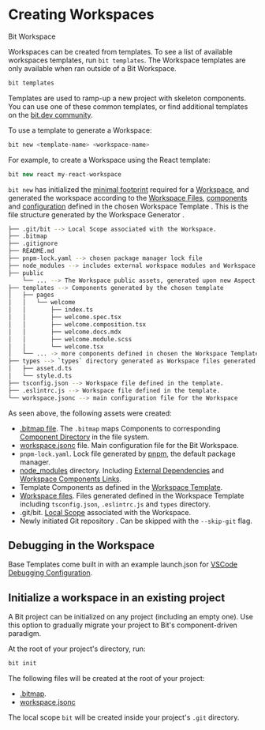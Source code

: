 # Creating Workspaces

<Subtitle>Bit Workspace </Subtitle>

Workspaces can be created from templates. To see a list of available workspaces templates, run `bit templates`. The Workspace templates are only available when ran outside of a Bit Workspace.

```bash
bit templates
```

Templates are used to ramp-up a new project with skeleton components. You can use one of these common templates, or find additional templates on the [bit.dev community](https://bit.dev/templates).

To use a template to generate a Workspace:

```bash
bit new <template-name> <workspace-name>
```

For example, to create a Workspace using the React template:

```ts
bit new react my-react-workspace
```

`bit new` has initialized the [minimal footprint](/workspace/creating-workspaces#created-files) required for a [Workspace](/workspace/workspace-overview), and generated the workspace according to the [Workspace Files](/workspace/creating-workspaces#created-files), [components](/components/component-overview) and [configuration](/workspace/workspace-configuration) defined in the chosen Workspace Template <!-- TODO [Workspace Template](/workspace/workspace-templates) -->.
This is the file structure generated by the Workspace Generator <!-- TODO [Workspace Generator](/workspace/workspace-overview) -->.

```bash
├── .git/bit --> Local Scope associated with the Workspace.
├── .bitmap
├── .gitignore
├── README.md
├── pnpm-lock.yaml --> chosen package manager lock file
├── node_modules --> includes external workspace modules and Workspace Componnent Link.
├── public
    └── ... --> The Workspace public assets, generated upon new Aspect configuration or the first time.
├── templates --> Components generated by the chosen template
│   ├── pages
│   │   └── welcome
│   │       ├── index.ts
│   │       ├── welcome.spec.tsx
│   │       ├── welcome.composition.tsx
│   │       ├── welcome.docs.mdx
│   │       ├── welcome.module.scss
│   │       └── welcome.tsx
│   └── ... -> more components defined in chosen the Workspace Template.
├── types --> `types` directory generated as Workspace files generated by the template.
│   ├── asset.d.ts
│   └── style.d.ts
├── tsconfig.json --> Workspace file defined in the template.
├── .eslintrc.js --> Workspace file defined in the template.
└── workspace.jsonc --> main configuration file for the Workspace
```

As seen above, the following assets were created:

- [.bitmap file](/workspace/bitmap). The `.bitmap` maps Components to corresponding [Component Directory](/workspace/component-directory) in the file system.
- [workspace.jsonc](/workspace/workspace-configuration) file. Main configuration file for the Bit Workspace.
- `pnpm-lock.yaml`. <!-- TODO [Lock file](/dependencies/lock-file) --> Lock file generated by [pnpm](/understanding-bit/package-managers#pnpm), the default package manager.
- [node_modules](/dependencies/node-modules) directory. Including [External Dependencies](/dependencies/external-dependencies) and [Workspace Components Links](/workspace/component-link).
- Template Components <!-- TODO (/generator/components-template) --> as defined in the [Workspace Template](/generator/workspace-template).
- [Workspace files](/workspace/creating-workspaces#created-files). Files generated defined in the Workspace Template including `tsconfig.json`, `.eslintrc.js` and `types` directory.
- .git/bit. [Local Scope](/workspace/local-scope) associated with the Workspace.
- Newly initiated Git repository <!--TODO [Git repository](/) -->. Can be skipped with the `--skip-git` flag.

## Debugging in the Workspace

Base Templates <!-- TODO [Base Templates](/generator/workspace-template) --> come built in with an example launch.json for [VSCode Debugging Configuration](https://code.visualstudio.com/docs/editor/debugging). <!-- TODO To learn more on IDE debugger configuration head here. -->

<!--TODO Webstorm to be added here.
 -->

## Initialize a workspace in an existing project

A Bit project can be initialized on any project (including an empty one). Use this option to gradually migrate your project to Bit's component-driven paradigm.

At the root of your project's directory, run:

```bash
bit init
```

The following files will be created at the root of your project:

- [.bitmap](/workspace/bitmap).
- [workspace.jsonc](/workspace/workspace-configuration)

The local scope `bit` will be created inside your project's `.git` directory.
